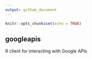 ```yaml
---
output: github_document
---
```


```r
knitr::opts_chunk$set(echo = TRUE)
```

## googleapis
R client for interacting with Google APIs
